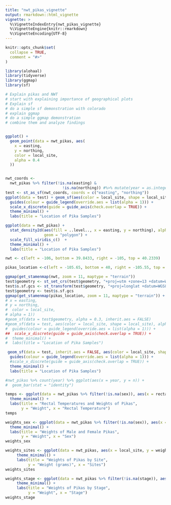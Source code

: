 ---
title: "nwt_pikas_vignette"
output: rmarkdown::html_vignette
vignette: >
  %\VignetteIndexEntry{nwt_pikas_vignette}
  %\VignetteEngine{knitr::rmarkdown}
  %\VignetteEncoding{UTF-8}
---

```{r, include = FALSE}
knitr::opts_chunk$set(
  collapse = TRUE,
  comment = "#>"
)
```

```{r setup, fig.width = 5, dpi = 100}
library(alohaal)
library(tidyverse)
library(ggmap)
library(sf)
```

```{r}
# Explain pikas and NWT
# start with explaining importance of geographical plots
# Explain sf
# do a simple sf demonstration with colorado
# explain ggmap
# do a simple ggmap demonstration
# combine them and analyze findings


ggplot() +
  geom_point(data = nwt_pikas, aes(
    x = easting,
    y = northing,
    color = local_site,
    alpha = 0.4
  ))


nwt_coords <-
  nwt_pikas %>% filter(!is.na(easting) &
                         !is.na(northing)) #%>% mutate(year = as.integer(year))
test <- st_as_sf(nwt_coords, coords = c("easting", "northing"))
ggplot(data = test) + geom_sf(aes(color = local_site, shape = local_site), alpha = 0.3) +
  guides(colour = guide_legend(override.aes = list(alpha = 1))) +
  scale_x_discrete(guide = guide_axis(check.overlap = TRUE)) +
  theme_minimal() +
  labs(title = "Location of Pika Samples")

ggplot(data = nwt_pikas) +
  stat_density2d(aes(fill = ..level.., x = easting, y = northing), alpha = .5,
                 geom = "polygon") + 
  scale_fill_viridis_c()  + 
  theme_minimal() +
  labs(title = "Location of Pika Samples")

nwt <- c(left = -106, bottom = 39.8433, right = -105, top = 40.2339)

pikas_location <-c(left = -105.65, bottom = 40, right = -105.55, top = 40.12)

ggmap(get_stamenmap(nwt, zoom = 11, maptype = "terrain"))
test$geometry <- st_set_crs(test$geometry, "+proj=utm +zone=13 +datum=WGS84")
test$s.sf.gcs <- st_transform(test$geometry, "+proj=longlat +datum=WGS84")
test$geometry <- test$s.sf.gcs
ggmap(get_stamenmap(pikas_location, zoom = 11, maptype = "terrain")) + # geom_point(data = test, aes(
# x = easting,
# y = northing,
#  color = local_site,
# alpha = 1)) 
#geom_sf(data = test$geometry, alpha = 0.3, inherit.aes = FALSE)
#geom_sf(data = test, aes(color = local_site, shape = local_site), alpha = 0.3) +
#  guides(colour = guide_legend(override.aes = list(alpha = 1))) +
##  scale_x_discrete(guide = guide_axis(check.overlap = TRUE)) +
#  theme_minimal() +
#  labs(title = "Location of Pika Samples")

 geom_sf(data = test, inherit.aes = FALSE, aes(color = local_site, shape = local_site), alpha = 0.3) +
  guides(colour = guide_legend(override.aes = list(alpha = 1))) +
  #scale_x_discrete(guide = guide_axis(check.overlap = TRUE)) +
  theme_minimal() +
  labs(title = "Location of Pika Samples")

```

```{r}
#nwt_pikas %>% count(year) %>% ggplot(aes(x = year, y = n)) +
#  geom_bar(stat = "identity")
```
```{r temps, fig.width = 5, dpi = 100}
temps <- ggplot(data = nwt_pikas %>% filter(!is.na(sex)), aes(x = rectal_temp, y = weight)) + geom_point(aes(color = sex, shape = sex), alpha = 0.8) +
  theme_minimal() +
  labs(title = "Rectal Temperatures and Weights of Pikas",
       y = "Weight", x = "Rectal Temperature")
temps
```

```{r weights_sex, fig.width = 5, dpi = 100}
weights_sex <- ggplot(data = nwt_pikas %>% filter(!is.na(sex)), aes(x = sex, y = weight)) + geom_boxplot(aes(color = sex, shape = sex), alpha = 0.8, width = 0.5) +
  theme_minimal() +
  labs(title = "Weights of Male and Female Pikas",
       y = "Weight", x = "Sex")
weights_sex
```

```{r weights_sites, fig.width = 5, dpi = 100}
weights_sites <- ggplot(data = nwt_pikas, aes(x = local_site, y = weight)) + geom_boxplot(aes(color = local_site, shape = local_site), alpha = 0.8, width = 0.5) +
     theme_minimal() +
     labs(title = "Weights of Pikas by Site",
          y = "Weight (grams)", x = "Sites")
weights_sites
```

```{r weights_stage, fig.width = 5, dpi = 100}
weights_stage <- ggplot(data = nwt_pikas %>% filter(!is.na(stage)), aes(x = stage, y = weight)) + geom_boxplot(aes(color = stage, shape = stage), alpha = 0.8, width = 0.5) +
     theme_minimal() +
     labs(title = "Weights of Pikas by Stage",
          y = "Weight", x = "Stage")
weights_stage
```
